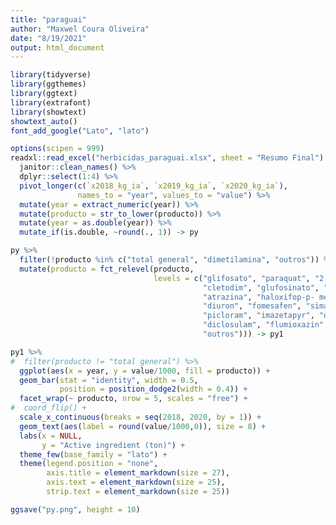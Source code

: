 ```yaml
---
title: "paraguai"
author: "Maxwel Coura Oliveira"
date: "8/19/2021"
output: html_document
---
```


```r
library(tidyverse)
library(ggthemes)
library(ggtext)
library(extrafont)
library(showtext)
showtext_auto()
font_add_google("Lato", "lato") 
```


```r
options(scipen = 999)
readxl::read_excel("herbicidas_paraguai.xlsx", sheet = "Resumo Final") %>% 
  janitor::clean_names() %>% 
  dplyr::select(1:4) %>% 
  pivot_longer(c(`x2018_kg_ia`, `x2019_kg_ia`, `x2020_kg_ia`), 
               names_to = "year", values_to = "value") %>% 
  mutate(year = extract_numeric(year)) %>% 
  mutate(producto = str_to_lower(producto)) %>% 
  mutate(year = as.double(year)) %>% 
  mutate_if(is.double, ~round(., 1)) -> py
```

```r
py %>% 
  filter(!producto %in% c("total general", "dimetilamina", "outros")) %>% 
  mutate(producto = fct_relevel(producto,
                                levels = c("glifosato", "paraquat", "2,4-d",
                                           "cletodim", "glufosinato", "triclopir",
                                           "atrazina", "haloxifop-p- metil",
                                           "diuron", "fomesafen", "simazina",
                                           "picloram", "imazetapyr", "dicamba",
                                           "diclosulam", "flumioxazin", "fluroxipir", 
                                           "outros"))) -> py1
```


```r
py1 %>% 
#  filter(producto != "total general") %>% 
  ggplot(aes(x = year, y = value/1000, fill = producto)) +
  geom_bar(stat = "identity", width = 0.5,
           position = position_dodge2(width = 0.4)) +
  facet_wrap(~ producto, nrow = 5, scales = "free") +
#  coord_flip() +
  scale_x_continuous(breaks = seq(2018, 2020, by = 1)) +
  geom_text(aes(label = round(value/1000,0)), size = 8) +
  labs(x = NULL,
       y = "Active ingredient (ton)") +
  theme_few(base_family = "lato") +
  theme(legend.position = "none",
        axis.title = element_markdown(size = 27),
        axis.text = element_markdown(size = 25),
        strip.text = element_markdown(size = 25))

ggsave("py.png", height = 10)
```

